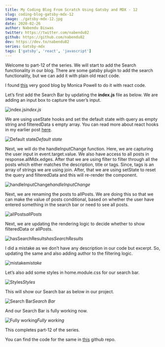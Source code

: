 ```yaml
---
title: My Coding Blog From Scratch Using Gatsby and MDX - 12
slug: coding-blog-gatsby-mdx-12
image: ./gatsby-mdx-12.jpg
date: 2020-02-26
author: Nabendu Biswas
twitter: https://twitter.com/nabendu82
github: https://github.com/nabendu82
dev: https://dev.to/nabendu82
series: Gatsby-mdx
tags: ['gatsby', 'react', 'javascript']
---
```


Welcome to part-12 of the series. We will start to add the Search functionality in our blog. There are some gatsby plugin to add the search functionality, but we can add it with plain old react code.

I found [this](https://dev.to/m0nica/how-to-add-search-functionality-to-a-gatsby-blog-4pf2) very good blog by Monica Powell to do it with react code.

Let’s first add the Search Bar by updating the **index.js** file as below. We are adding an input box to capture the user’s input.

![index.js](https://ik.imagekit.io/thewebdev/thewebdev/12/1_LT7P4BxbQA.png)*index.js*

We are using useState hooks and set the default state with query as empty string and filteredData s empty array. You can read more about react hooks in my earlier post [here](https://dev.to/nabendu82/understanding-react-hooks-by-building-a-simple-app-4i6d).

![Default state](https://ik.imagekit.io/thewebdev/thewebdev/12/2_cNbHU20AZ.png)*Default state*

Next, we will do the handleInputChange function. Here, we are capturing the user input in event.target.value. We also have access to all posts in response.allMdx.edges. After that we are using filter to filter through all the posts which either matches the description, title or tags. Since, tags is an array of strings we are using join. After, that we are using setState to reset the query and filteredData and this will re-render the component.

![handleInputChange](https://ik.imagekit.io/thewebdev/thewebdev/12/3_ge7vZxU7xH.png)*handleInputChange*

Next, we are renaming the posts to allPosts. We are doing this so that we can make the value of posts conditional, based on whether the user have entered something in the search bar or need to see all posts.

![allPosts](https://ik.imagekit.io/thewebdev/thewebdev/12/4_HFmP9juqO.png)*allPosts*

Next, we are updating the rendering logic to decide whether to show filteredData or allPosts.

![hasSearchResults](https://ik.imagekit.io/thewebdev/thewebdev/12/5_okbNTxu3cl.png)*hasSearchResults*

I did a mistake as we don’t have any description in our code but excerpt. So, updating the same and also adding author to the filtering logic.

![mistake](https://ik.imagekit.io/thewebdev/thewebdev/12/6_71Hgf6V5KX.png)*mistake*

Let’s also add some styles in home.module.css for our search bar.

![Styles](https://ik.imagekit.io/thewebdev/thewebdev/12/7_p6vGD5cXrX.png)*Styles*

This will show our Search bar as below in our project.

![Search Bar](https://ik.imagekit.io/thewebdev/thewebdev/12/8_zNo9Bb0yOu.png)*Search Bar*

And our Search Bar is fully working now.

![Fully working](https://ik.imagekit.io/thewebdev/thewebdev/12/9_rfeEsENQ2L.gif)*Fully working*

This completes part-12 of the series.

You can find the code for the same in [this](https://github.com/nabendu82/thewebdev-public) github repo.
